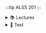 :::tip ALSS 201
:::


<details>
<summary>📚 Lectures</summary>

> - <AuthenticatedLink href="https://docs.google.com/presentation/d/1PJIeuHjPNsK0EbI8HG44OnEKDHVdfeGI/edit?usp=drive_link&ouid=113032527599288266647&rtpof=true&sd=true" Icon={FaBook} title="The Research Proposal"/>
> - <AuthenticatedLink href="https://docs.google.com/presentation/d/1wlCoJ9iBDixi3SA5X2W4OdmG2duyEwkD/edit?usp=drive_link&ouid=113032527599288266647&rtpof=true&sd=true" Icon={FaBook} title="Scientific Reports"/>
> - <AuthenticatedLink href="https://docs.google.com/presentation/d/1uuQJ8bdBugBsyB9TC2_WFNeDF3WbeGF5/edit?usp=drive_link&ouid=113032527599288266647&rtpof=true&sd=true" Icon={FaBook} title="Basic Research Skills"/>
> - <AuthenticatedLink href="https://docs.google.com/presentation/d/1oKGi0750DMQfxbqaaUYtBTh9iaDRGcc9/edit?usp=drive_link&ouid=113032527599288266647&rtpof=true&sd=true" Icon={FaBook} title="Research Process"/>
> - <AuthenticatedLink href="https://docs.google.com/presentation/d/1n1n0lS6vVP2vfKHqFnkxNmU_BoFl45Wt/edit?usp=drive_link&ouid=113032527599288266647&rtpof=true&sd=true" Icon={FaBook} title="Data Collection Instruments and Techniques"/>
> - <AuthenticatedLink href="https://docs.google.com/presentation/d/1etqoSRRyCi0p0YBnj6gXpr5yuRdPlJQO/edit?usp=drive_link&ouid=113032527599288266647&rtpof=true&sd=true" Icon={FaBook} title="Introduction"/>
> - <AuthenticatedLink href="https://docs.google.com/presentation/d/1aaNIYVhUjjtaCVJ719aNQ9A26Tm0Iz6f/edit?usp=drive_link&ouid=113032527599288266647&rtpof=true&sd=true" Icon={FaBook} title="Literature Review"/>
> - <AuthenticatedLink href="https://docs.google.com/presentation/d/1WKylZ3S1kfMKvxERYT0aeZtjxbn-or0D/edit?usp=drive_link&ouid=113032527599288266647&rtpof=true&sd=true" Icon={FaBook} title="Identifying a Research Problem"/>
> - <AuthenticatedLink href="https://docs.google.com/presentation/d/1IaVcM2VgH6_xrtJoX5C37Qovo9qhE65V/edit?usp=drive_link&ouid=113032527599288266647&rtpof=true&sd=true" Icon={FaBook} title="Report Writing"/>
> - <AuthenticatedLink href="https://docs.google.com/presentation/d/1E-utKXTi9Qz34rpJfoTZboWkWss7-hmT/edit?usp=sharing&ouid=113032527599288266647&rtpof=true&sd=true" Icon={FaBook} title="Feasibility Report"/>
> - <AuthenticatedLink href="https://docs.google.com/presentation/d/13LfCcvOGXlSdUQovDn6fjbjSKsTzuXce/edit?usp=drive_link&ouid=113032527599288266647&rtpof=true&sd=true" Icon={FaBook} title="Oral Presentation"/>
</details>

<details>
<summary>📝 Test</summary>

> - <AuthenticatedLink href="https://drive.google.com/file/d/1Hh0NuKh6GclHjhCgYRdO5xK6Fbm-AJiv/view?usp=sharing" Icon={FaPencilAlt} title="Test 1"/>
> - <AuthenticatedLink href="https://drive.google.com/file/d/1bFrtybjspw037FLfVvQdurJOAAnKWaud/view?usp=sharing" Icon={FaCheck} title="Test 1 Answers"/>
</details>
